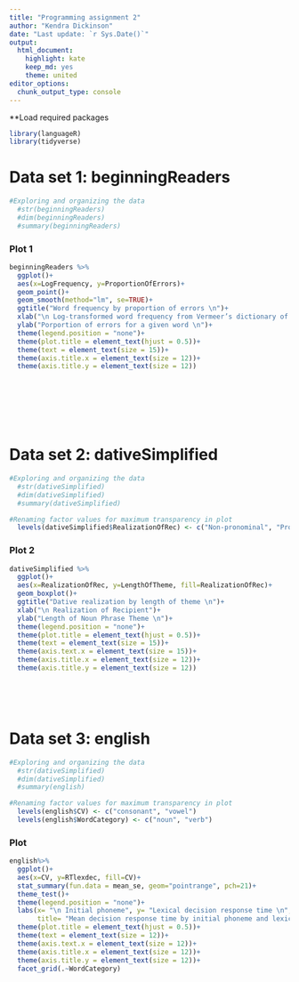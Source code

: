 ```yaml
---
title: "Programming assignment 2"  
author: "Kendra Dickinson"  
date: "Last update: `r Sys.Date()`"
output: 
  html_document: 
    highlight: kate
    keep_md: yes
    theme: united
editor_options: 
  chunk_output_type: console
---
```

**Load required packages
```r
library(languageR)
library(tidyverse)
```

# Data set 1: beginningReaders

```r
#Exploring and organizing the data
  #str(beginningReaders)
  #dim(beginningReaders)
  #summary(beginningReaders)
```

### Plot 1
```r

beginningReaders %>%
  ggplot()+
  aes(x=LogFrequency, y=ProportionOfErrors)+
  geom_point()+
  geom_smooth(method="lm", se=TRUE)+
  ggtitle("Word frequency by proportion of errors \n")+
  xlab("\n Log-transformed word frequency from Vermeer’s dictionary of Dutch children’s texts")+
  ylab("Porportion of errors for a given word \n")+
  theme(legend.position = "none")+
  theme(plot.title = element_text(hjust = 0.5))+
  theme(text = element_text(size = 15))+
  theme(axis.title.x = element_text(size = 12))+
  theme(axis.title.y = element_text(size = 12))
  
  
```
  
<br>  
<br>



  
# Data set 2: dativeSimplified

```r
#Exploring and organizing the data
  #str(dativeSimplified)
  #dim(dativeSimplified)
  #summary(dativeSimplified)

#Renaming factor values for maximum transparency in plot
  levels(dativeSimplified$RealizationOfRec) <- c("Non-pronominal", "Pronominal")
```

### Plot 2
```r

dativeSimplified %>%
  ggplot()+
  aes(x=RealizationOfRec, y=LengthOfTheme, fill=RealizationOfRec)+
  geom_boxplot()+
  ggtitle("Dative realization by length of theme \n")+
  xlab("\n Realization of Recipient")+
  ylab("Length of Noun Phrase Theme \n")+
  theme(legend.position = "none")+
  theme(plot.title = element_text(hjust = 0.5))+
  theme(text = element_text(size = 15))+
  theme(axis.text.x = element_text(size = 15))+
  theme(axis.title.x = element_text(size = 12))+
  theme(axis.title.y = element_text(size = 12))
  
```

<br>
<br>

# Data set 3: english

```r
#Exploring and organizing the data
  #str(dativeSimplified)
  #dim(dativeSimplified)
  #summary(english)

#Renaming factor values for maximum transparency in plot
  levels(english$CV) <- c("consonant", "vowel")
  levels(english$WordCategory) <- c("noun", "verb")

```

### Plot
```r


english%>%
  ggplot()+
  aes(x=CV, y=RTlexdec, fill=CV)+
  stat_summary(fun.data = mean_se, geom="pointrange", pch=21)+
  theme_test()+
  theme(legend.position = "none")+
  labs(x= "\n Initial phoneme", y= "Lexical decision response time \n",
       title= "Mean decision response time by initial phoneme and lexical category \n", caption= "Mean +/- SE")+
  theme(plot.title = element_text(hjust = 0.5))+
  theme(text = element_text(size = 12))+
  theme(axis.text.x = element_text(size = 12))+
  theme(axis.title.x = element_text(size = 12))+
  theme(axis.title.y = element_text(size = 12))+
  facet_grid(.~WordCategory)

```

